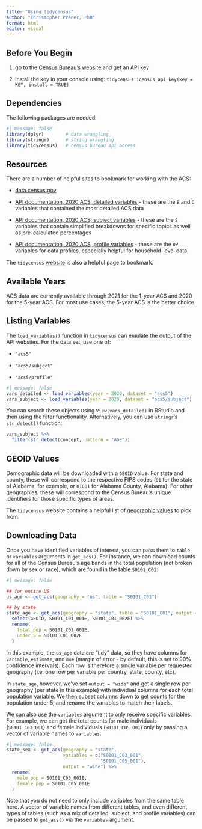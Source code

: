 ```yaml
---
title: "Using tidycensus"
author: "Christopher Prener, PhD"
format: html
editor: visual
---
```


## Before You Begin

1.  go to the [Census Bureau's website](https://api.census.gov/data/key_signup.html) and get an API key

2.  install the key in your console using: `tidycensus::census_api_key(key = KEY, install = TRUE)`

## Dependencies

The following packages are needed:

```r
#| message: false
library(dplyr)        # data wrangling
library(stringr)      # string wrangling
library(tidycensus)   # census bureau api access
```

## Resources

There are a number of helpful sites to bookmark for working with the ACS:

-   [data.census.gov](https://data.census.gov)

-   [API documentation, 2020 ACS, detailed variables](https://api.census.gov/data/2020/acs/acs5/variables.html) - these are the `B` and `C` variables that contained the most detailed ACS data

-   [API documentation, 2020 ACS, subject variables](https://api.census.gov/data/2020/acs/acs5/subject/variables.html) - these are the `S` variables that contain simplified breakdowns for specific topics as well as pre-calculated percentages

-   [API documentation, 2020 ACS, profile variables](https://api.census.gov/data/2020/acs/acs5/profile/variables.html) - these are the `DP` variables for data profiles, especially helpful for household-level data

The `tidycensus` [website](https://walker-data.com/tidycensus/index.html) is also a helpful page to bookmark.

## Available Years

ACS data are currently available through 2021 for the 1-year ACS and 2020 for the 5-year ACS. For most use cases, the 5-year ACS is the better choice.

## Listing Variables

The `load_variables()` function in `tidycensus` can emulate the output of the API websites. For the data set, use one of:

-   `"acs5"`

-   `"acs5/subject"`

-   `"acs5/profile"`

```r
#| message: false
vars_detailed <- load_variables(year = 2020, dataset = "acs5")
vars_subject <- load_variables(year = 2020, dataset = "acs5/subject")
```

You can search these objects using `View(vars_detailed)` in RStudio and then using the filter functionality. Alternatively, you can use `stringr`'s `str_detect()` function:

```r
vars_subject %>%
  filter(str_detect(concept, pattern = "AGE"))
```

## GEOID Values

Demographic data will be downloaded with a `GEOID` value. For state and county, these will correspond to the respective FIPS codes (`01` for the state of Alabama, for example, or `01001` for Alabama County, Alabama). For other geographies, these will correspond to the Census Bureau's unique identifiers for those specific types of areas.

The `tidycensus` website contains a helpful list of [geographic values](https://walker-data.com/tidycensus/articles/basic-usage.html#geography-in-tidycensus) to pick from.

## Downloading Data

Once you have identified variables of interest, you can pass them to `table` or `variables` arguments in `get_acs()`. For instance, we can download counts for all of the Census Bureau's age bands in the total population (not broken down by sex or race), which are found in the table `S0101_C01`:

```r
#| message: false

## for entire US
us_age <- get_acs(geography = "us", table = "S0101_C01")

## by state
state_age <- get_acs(geography = "state", table = "S0101_C01", output = "wide") %>%
  select(GEOID, S0101_C01_001E, S0101_C01_002E) %>%
  rename(
    total_pop = S0101_C01_001E,
    under_5 = S0101_C01_002E
  )
```

In this example, the `us_age` data are "tidy" data, so they have columns for `variable`, `estimate`, and `moe` (margin of error - by default, this is set to 90% confidence intervals). Each row is therefore a single variable per requested geography (i.e. one row per variable per country, state, county, etc).

In `state_age`, however, we've set `output = "wide"` and get a single row per geography (per state in this example) with individual columns for each total population variable. We then subset columns down to get counts for the population under 5, and rename the variables to match their labels.

We can also use the `variables` argument to only receive specific variables. For example, we can get the total counts for male individuals (`S0101_C03_001`) and female individuals (`S0101_C05_001`) only by passing a vector of variable names to `variables`:

```r
#| message: false
state_sex <- get_acs(geography = "state", 
                     variables = c("S0101_C03_001",
                                   "S0101_C05_001"),
                     output = "wide") %>%
  rename(
    male_pop = S0101_C03_001E,
    female_pop = S0101_C05_001E
  )
```

Note that you do not need to only include variables from the same table here. A vector of variable names from different tables, and even different types of tables (such as a mix of detailed, subject, and profile variables) can be passed to `get_acs()` via the `variables` argument.
